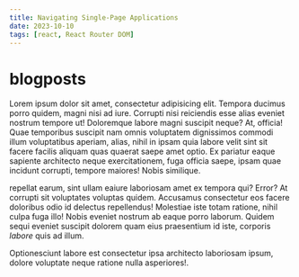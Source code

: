 ```yaml
---
title: Navigating Single-Page Applications
date: 2023-10-10
tags: [react, React Router DOM]
---
```


# blogposts

Lorem ipsum dolor sit amet, consectetur adipisicing elit. Tempora ducimus porro quidem, magni nisi
ad iure. Corrupti nisi reiciendis esse alias eveniet nostrum tempore ut! Doloremque labore magni
suscipit neque? At, officia! Quae temporibus suscipit nam omnis voluptatem dignissimos commodi illum
voluptatibus aperiam, alias, nihil in ipsam quia labore velit sint sit facere facilis aliquam quas
quaerat saepe amet optio. Ex pariatur eaque sapiente architecto neque exercitationem, fuga officia
saepe, ipsam quae incidunt corrupti, tempore maiores! Nobis similique.

repellat earum, sint ullam eaiure laboriosam amet ex tempora qui? Error? At corrupti sit voluptates
voluptas quidem. Accusamus consectetur eos facere doloribus odio id delectus repellendus! Molestiae
iste totam ratione, nihil culpa fuga illo! Nobis eveniet nostrum ab eaque porro laborum. Quidem
sequi eveniet suscipit dolorem quam eius praesentium id iste, corporis _labore_ quis ad illum.

Optionesciunt labore est consectetur ipsa architecto laboriosam ipsum, dolore voluptate neque
ratione nulla asperiores!.
